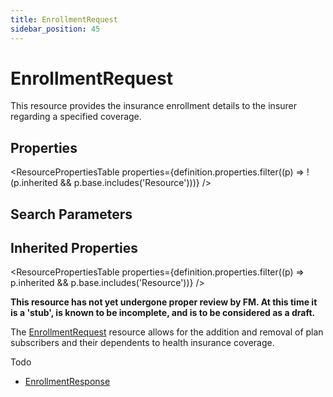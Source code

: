 ```yaml
---
title: EnrollmentRequest
sidebar_position: 45
---
```



# EnrollmentRequest

This resource provides the insurance enrollment details to the insurer regarding a specified coverage.

<Tabs queryString="section">
<TabItem value="schema" label="Schema" default>

## Properties

<ResourcePropertiesTable
  properties={definition.properties.filter((p) => !(p.inherited && p.base.includes('Resource')))}
/>

## Search Parameters

<SearchParamsTable searchParams={definition.searchParameters} />

## Inherited Properties

<ResourcePropertiesTable properties={definition.properties.filter((p) => p.inherited && p.base.includes('Resource'))} />

</TabItem>
  <TabItem value="usage" label="Usage">
    <div> <a name="scope"></a>  <p><b>This resource has not yet undergone proper review by FM. At this time it is a 'stub', is known to be incomplete, and is to be considered as a draft.</b></p> <p> The <a href="/docs/api/fhir/resources/enrollmentrequest">EnrollmentRequest</a> resource allows for the addition and removal of plan subscribers and their  dependents to health insurance coverage. </p> <p> Todo    </p> </div>
    </TabItem>
  
  
  <TabItem value="referencedBy" label="Referenced By">
    <ul><li><a href="/docs/api/fhir/resources/enrollmentresponse">EnrollmentResponse</a></li></ul>
    </TabItem>

</Tabs>
